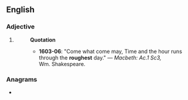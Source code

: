 ==English==

===Adjective===
{{head|en|adjective superlative form}}

# {{en-superlative of|rough}}
#: '''Quotation'''
#:* '''1603-06''': "Come what come may, Time and the hour runs through the '''roughest''' day." &mdash; ''Macbeth: Ac.1 Sc3,'' Wm.&nbsp;Shakespeare.

===Anagrams===
* {{anagrams|en|a=eghorstu|resought}}